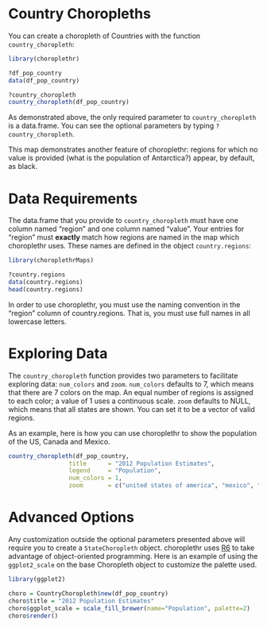 <!--
  %\VignetteEngine{knitr}
%\VignetteIndexEntry{d) Country Choropleths}
-->

Country Choropleths 
===

You can create a choropleth of Countries with the function `country_choropleth`:

```r
library(choroplethr)

?df_pop_country
data(df_pop_country)

?country_choropleth
country_choropleth(df_pop_country)
```

As demonstrated above, the only required parameter to `country_choropleth` is a data.frame.  You can see the optional parameters by typing `?country_choropleth`.  

This map demonstrates another feature of choroplethr: regions for which no value is provided (what is the population of Antarctica?) appear, by default, as black.  

# Data Requirements

The data.frame that you provide to `country_choropleth` must have one column named "region" and one column named "value". Your entries for "region" must **exactly** match how regions are named in the map which choroplethr uses.  These names are defined in the object `country.regions`:

```r
library(choroplethrMaps)

?country.regions
data(country.regions)
head(country.regions)
```

In order to use choroplethr, you must use the naming convention in the "region" column of country.regions. That is, you must use full names in all lowercase letters.

# Exploring Data

The `country_choropleth` function provides two parameters to facilitate exploring data: `num_colors` and `zoom`.  `num_colors` defaults to 7, which means that there are 7 colors on the map. An equal number of regions is assigned to each color; a value of 1 uses a continuous scale. `zoom` defaults to NULL, which means that all states are shown. You can set it to be a vector of valid regions.  

As an example, here is how you can use choroplethr to show the population of the US, Canada and Mexico.

```r
country_choropleth(df_pop_country,
                 title      = "2012 Population Estimates",
                 legend     = "Population",
                 num_colors = 1,
                 zoom       = c("united states of america", "mexico", "canada"))
```

# Advanced Options

Any customization outside the optional parameters presented above will require you to create a `StateChoropleth` object.  choroplethr uses [R6](https://github.com/wch/R6) to take advantage of object-oriented programming.  Here is an example of using the `ggplot2_scale` on the base Choropleth object to customize the palette used.


```r
library(ggplot2)

choro = CountryChoropleth$new(df_pop_country)
choro$title = "2012 Population Estimates"
choro$ggplot_scale = scale_fill_brewer(name="Population", palette=2)
choro$render()
```
